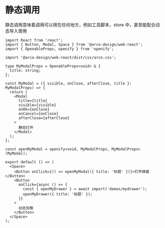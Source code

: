 # 静态调用

静态调用意味着调用可以用在任何地方，例如工具脚本，store 中，甚至能配合动态导入使用

```tsx
import React from 'react';
import { Button, Modal, Space } from '@arco-design/web-react';
import { OpenableProps, openify } from 'openify';

import '@arco-design/web-react/dist/css/arco.css';

type MyModalProps = OpenableProps<void> & {
  title: string;
};

const MyModal = ({ visible, onClose, afterClose, title }: MyModalProps) => {
  return (
    <Modal
      title={title}
      visible={visible}
      onOk={onClose}
      onCancel={onClose}
      afterClose={afterClose}
    >
      静态打开
    </Modal>
  );
};

const openMyModal = openify<void, MyModalProps, MyModalProps>(MyModal);

export default () => (
  <Space>
    <Button onClick={() => openMyModal({ title: '标题' })}>打开弹窗</Button>
    <Button
      onClick={async () => {
        const { openMyDrawer } = await import('demos/mydrawer');
        openMyDrawer({ title: '标题' });
      }}
    >
      动态加载
    </Button>
  </Space>
);
```
